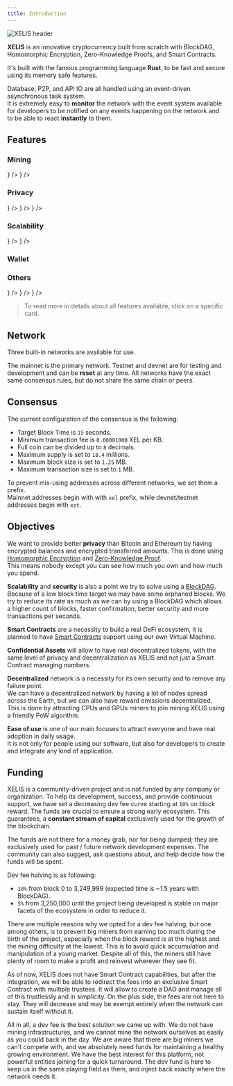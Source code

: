 ```yaml
---
title: Introduction
---
```



![XELIS header](/header.png)

**XELIS** is an innovative cryptocurrency built from scratch with BlockDAG, Homomorphic Encryption, Zero-Knowledge Proofs, and Smart Contracts.

It's built with the famous programming language **Rust**, to be fast and secure using its memory safe features.

Database, P2P, and API IO are all handled using an event-driven asynchronous task system.<br/>
It is extremely easy to **monitor** the network with the event system available for developers to be notified on any events happening on the network and to be able to react **instantly** to them.

## Features

### Mining

<Cards>
  <Card 
    title="Difficulty Adjustment" 
    subtitle="Using Kalman Filter to quickly converge network hashrate and filter misleading fluctuations." 
    href="/features/mining/difficulty-adjustment"
    icon={<Icons.Graph />}
  />
  <Card 
    title="XELIS Hash" 
    subtitle="A new CPU/GPU friendly algorithm" 
    href="/features/mining/xelis-hash"
    icon={<Icons.Mining />}
  />
</Cards>

### Privacy

<Cards>
  <Card 
    title="Homomorphic Encryption" 
    subtitle="Enabled using ElGamal to provide privacy on transferred amounts and balances." 
    href="/features/privacy/homomorphic-encryption"
    icon={<Icons.Encryption />}
  />
  <Card 
    title="Zero-Knowledge Proof" 
    subtitle="Prove that transferred encrypted amount are valid without revealing it." 
    href="/features/privacy/zero-knowledge-proof"
    icon={<Icons.ReceiptCheck />}
  />
  <Card 
    title="Confidential Assets" 
    subtitle="Create your own native token fully compatible with all services." 
    href="/features/privacy/confidential-assets"
    icon={<Icons.Incognito />}
  />
</Cards>

### Scalability

<Cards>
  <Card 
    title="BlockDAG" 
    subtitle="Mutliple block at the same height to improve scalability and security of the network." 
    href="/features/scalability/blockdag"
    icon={<Icons.BlockGraph />}
  />
  <Card 
    title="Client Protocol" 
    subtitle="Allows accepting same transaction in multiple blocks without double spending." 
    href="/features/scalability/client-protocol"
    icon={<Icons.Protocol />}
  />
</Cards>

### Wallet

<Cards>
  <Card 
    title="ECDLP" 
    subtitle="" 
    href="/features/wallet/ecdlp" 
  />
  <Card 
    title="Extra Data" 
    subtitle="" 
    href="/features/wallet/extra-data" 
  />
  <Card 
    title="Integrated Address" 
    subtitle="" 
    href="/features/wallet/integrated-address" 
  />
  <Card 
    title="XSWD" 
    subtitle="" 
    href="/features/wallet/xswd" 
  />
  <Card 
    title="Encrypted Storage" 
    subtitle="" 
    href="/features/wallet/encrypted-storage" 
  />
</Cards>

### Others

<Cards>
  <Card 
    title="P2P Encrypted Network" 
    subtitle="Prevent any network traffic analysis and provide better privacy." 
    href="/features/p2p-encrypted-network"
    icon={<Icons.NodeConnections />}
  />
  <Card 
    title="Smart Contracts" 
    subtitle="Easily code and create decentralized programs." 
    href="/features/smart-contracts"
    icon={<Icons.Code />}
  />
  <Card 
    title="Transaction Fees" 
    subtitle="Strict fees to avoid blockchain abuse." 
    href="/features/transaction-fees"
    icon={<Icons.Coins />}
  />
</Cards>

> To read more in details about all features available, click on a specific card.

## Network

Three built-in networks are available for use.
<Cards>
  <Card 
    title="Mainnet" 
    subtitle="The Mainnet was launched on April 20, 2024, at 3PM UTC." 
    href="https://explorer.xelis.io/" 
  />
  <Card 
    title="Testnet" 
    subtitle="Currently running for public testing and development." 
    href="https://testnet-explorer.xelis.io/"
  />
  <Card 
    title="Devnet" 
    subtitle="This network is used for local development purpose where you want to create your own local chain." 
    href="https://github.com/xelis-project/xelis-blockchain/tree/dev" 
  />
</Cards>

The mainnet is the primary network. Testnet and devnet are for testing and development and can be **reset** at any time. 
All networks have the exact same consensus rules, but do not share the same chain or peers.  

## Consensus

The current configuration of the consensus is the following:
- Target Block Time is `15` seconds.
- Minimum transaction fee is `0.00001000` XEL per KB.
- Full coin can be divided up to `8` decimals.
- Maximum supply is set to `18.4` millions.
- Maximum block size is set to `1.25` MB.
- Maximum transaction size is set to `1` MB.

To prevent mis-using addresses across different networks, we set them a prefix.<br/>
Mainnet addresses begin with with `xel` prefix, while devnet/testnet addresses begin with `xet`.

## Objectives

We want to provide better **privacy** than Bitcoin and Ethereum by having encrypted balances and encrypted transferred amounts.
This is done using [Homomorphic Encryption](/features/privacy/homomorphic-encryption) and [Zero-Knowledge Proof](/features/privacy/zero-knowledge-proof).<br/>
This means nobody except you can see how much you own and how much you spend.

**Scalability** and **security** is also a point we try to solve using a [BlockDAG](/features/scalability/blockdag).<br/>
Because of a low block time target we may have some orphaned blocks.
We try to reduce its rate as much as we can by using a BlockDAG which allows a higher count of blocks, faster confirmation, better security and more transactions per seconds.

**Smart Contracts** are a necessity to build a real DeFi ecosystem, it is planned to have [Smart Contracts](/features/smart-contracts) support using our own Virtual Machine. 

**Confidential Assets** will allow to have real decentralized tokens, with the same level of privacy and decentralization as XELIS and not just a Smart Contract managing numbers.

**Decentralized** network is a necessity for its own security and to remove any failure point.<br/>
We can have a decentralized network by having a lot of nodes spread across the Earth, but we can also have reward emissions decentralized.
This is done by attracting CPUs and GPUs miners to join mining XELIS using a friendly PoW algorithm.

**Ease of use** is one of our main focuses to attract everyone and have real adoption in daily usage.<br/>
It is not only for people using our software, but also for developers to create and integrate any kind of application.

## Funding

XELIS is a community-driven project and is not funded by any company or organization. 
To help its development, success, and provide continuous support, we have set a decreasing dev fee curve starting at `10%` on block reward.
The funds are crucial to ensure a strong early ecosystem. This guarantees, a **constant stream of capital** exclusively used for the growth of the blockchain.

The funds are not there for a money grab, nor for being dumped; they are exclusively used for past / future network development expenses.
The community can also suggest, ask questions about, and help decide how the funds will be spent.  

Dev fee halving is as following:

- `10%` from block 0 to 3,249,999 (expected time is ~1.5 years with BlockDAG).
- `5%` from 3,250,000 until the project being developed is stable on major facets of the ecosystem in order to reduce it.

There are multiple reasons why we opted for a dev fee halving, but one among others, is to prevent big miners from earning 
too much during the birth of the project, especially when the block reward is at the highest and the mining difficulty at the lowest. 
This is to avoid quick accumulation and manipulation of a young market. Despite all of this, the miners still have plenty of room 
to make a profit and reinvest wherever they see fit.

As of now, XELIS does not have Smart Contract capabilities, but after the integration, we will be able to redirect the fees into an exclusive Smart Contract
with multiple trustees. It will allow to create a DAO and manage all of this trustlessly and in simplicity.
On the plus side, the fees are not here to stay. They will decrease and may be exempt entirely when the network can sustain itself without it.

All in all, a dev fee is the best solution we came up with. We do not have mining infrastructures, and we cannot mine the network
ourselves as easily as you could back in the day. We are aware that there are big miners we can't compete with, and we absolutely need
funds for maintaining a healthy growing environment. We have the best interest for this platform, not powerful entities 
joining for a quick turnaround. The dev fund is here to keep us in the same playing field as them, 
and inject back exactly where the network needs it.
